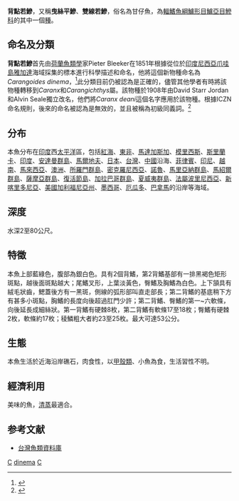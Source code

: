 {{Speciesbox 
| genus = Carangoides
| species = dinema
| image = Shadow trevally 2.JPG
| status = LC
| status_system = IUCN3.1
| authority =  [[Bleeker|Bleeker]], 1851
| synonyms = *''Caranx deani''<br /><small>Jordan & Seale, 1905</small>
*''Carangichthys dinema''<br /><small>Bleeker, 1851</small>
*''Caranx dinema''<br /><small>Bleeker, 1851</small>
| range_map = Carangoides dinema distribution.png
| range_map_width = 240px
| range_map_caption = Approximate range of the shadow trevally
}}
'''背點若鰺'''，又稱'''曳絲平鰺'''、'''雙線若鰺'''，俗名為甘仔魚，為[[輻鰭魚綱|輻鰭魚綱]][[鱸形目|鱸形目]][[鱸亞目|鱸亞目]][[鰺科|鰺科]]的其中一個[[種|種]]。

==命名及分類==
'''背點若鰺'''首先由[[荷蘭|荷蘭]][[魚類學|魚類學]]家Pieter Bleeker在1851年根據從位於[[印度尼西亞|印度尼西亞]][[爪哇島|爪哇島]][[雅加達|雅加達]]海域採集的標本進行科學描述和命名，他將這個新物種命名為''Carangoides dinema''，<ref name = "Lin1999">{{cite journal | last = Lin | first = Pai-Lei | author2 = Shao, Kwang-Tsao | title = A Review of the Carangid Fishes (Family Carangidae) From Taiwan with Descriptions of Four New Records | journal = Zoological Studies | volume = 38 | issue = 1 | pages = 33–68 | url = http://cat.inist.fr/?aModele=afficheN&cpsidt=10055944 | accessdate =  | date = 28 March 1999 | archive-date = 2012-02-29 | archive-url = https://web.archive.org/web/20120229173915/http://cat.inist.fr/?aModele=afficheN&cpsidt=10055944 | dead-url = no }}</ref>此分類目前仍被認為是正確的，儘管其他學者有時將該物種轉移到''Caranx''和''Carangichthys''屬。該物種於1908年由David Starr Jordan和Alvin Seale獨立改名，他們將''Caranx deani''這個名字應用於該物種。根據ICZN命名規則，後來的命名被認為是無效的，並且被稱為初級同義詞。<ref name = "fishbase">{{FishBase | genus = Carangoides | species = dinema | year = 2008 | month = September}}</ref>
==分布==
本魚分布在[[印度|印度]]西[[太平洋|太平洋]]區，包括[[紅海|紅海]]、[[東非|東非]]、[[馬達加斯加|馬達加斯加]]、[[模里西斯|模里西斯]]、[[斯里蘭卡|斯里蘭卡]]、[[印度|印度]]、[[安達曼群島|安達曼群島]]、[[馬爾地夫|馬爾地夫]]、[[日本|日本]]、[[台灣|台灣]]、[[中國|中國]]沿海、[[菲律賓|菲律賓]]、[[印尼|印尼]]、[[越南|越南]]、[[馬來西亞|馬來西亞]]、[[澳洲|澳洲]]、[[所羅門群島|所羅門群島]]、[[密克羅尼西亞|密克羅尼西亞]]、[[諾魯|諾魯]]、[[馬里亞納群島|馬里亞納群島]]、[[馬紹爾群島|馬紹爾群島]]、[[薩摩亞群島|薩摩亞群島]]、[[復活節島|復活節島]]、[[加拉巴哥群島|加拉巴哥群島]]、[[夏威夷群島|夏威夷群島]]、[[法屬波里尼西亞|法屬波里尼西亞]]、[[新喀里多尼亞|新喀里多尼亞]]、[[美國|美國]][[加利福尼亞州|加利福尼亞州]]、[[墨西哥|墨西哥]]、[[厄瓜多|厄瓜多]]、[[巴拿馬|巴拿馬]]的沿岸等海域。

==深度==
水深2至80公尺。

==特徵==
本魚上部藍綠色，腹部為銀白色。具有2個背鰭，第2背鰭基部有一排黑褐色矩形斑點，越後面斑點越大；尾鰭叉形，上葉淡黃色，臀鰭及胸鰭為白色。上下頷具有絨毛狀齒，鰓蓋後方有一黑斑，側線的弧形部叫直走部長；第二背鰭的基底稍下方有甚多小斑點，胸鰭的長度向後超過肛門少許；第二背鰭、臀鰭的第一~六軟條，向後延長成細絲狀。第一背鰭有硬棘8枚，第二背鰭有軟條17至18枚；臀鰭有硬棘2枚，軟條約17枚；稜鱗粗大者約23至25枚。最大可達53公分。

==生態==
本魚生活於近海沿岸礁石，肉食性，以[[甲殼類|甲殼類]]、小魚為食，生活習性不明。

==經濟利用==
美味的魚，[[清蒸|清蒸]]最適合。

==参考文献==
*[http://fishdb.sinica.edu.tw/ 台灣魚類資料庫] {{Wayback|url=http://fishdb.sinica.edu.tw/ |date=20160304193340 }}
{{reflist}}
{{Taxonbar|from=Q2562214}}

[[Category:食用魚|C]]
[[Category:若鰺屬|dinema]]
[[Category:1851年描述的鱼类|C]]